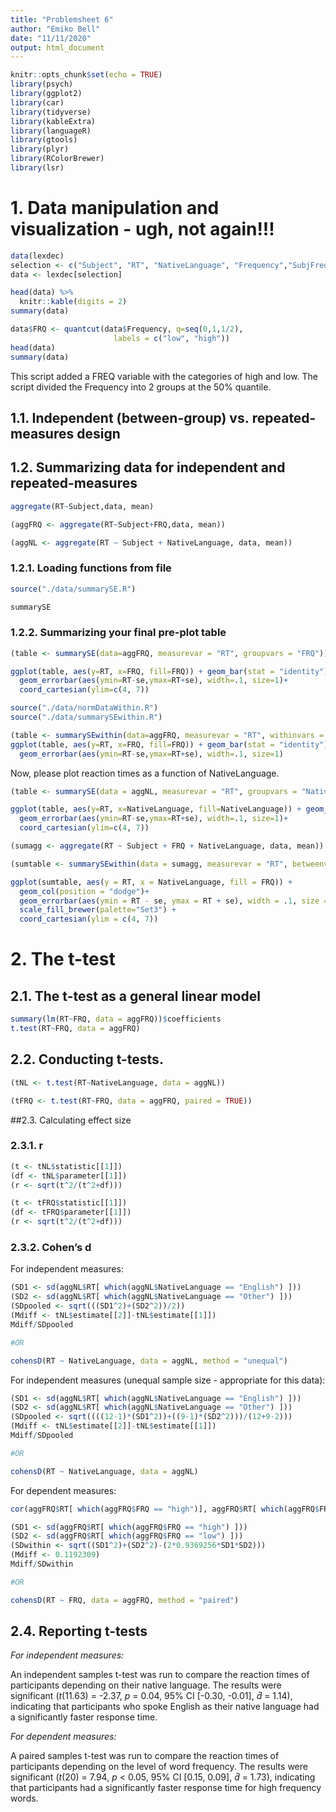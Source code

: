 ```yaml
---
title: "Problemsheet 6"
author: "Emiko Bell"
date: "11/11/2020"
output: html_document
---
```


```r
knitr::opts_chunk$set(echo = TRUE)
library(psych)
library(ggplot2)
library(car)
library(tidyverse)
library(kableExtra)
library(languageR)
library(gtools)
library(plyr)
library(RColorBrewer)
library(lsr)
```

# 1. Data manipulation and visualization - ugh, not again!!!

```r
data(lexdec)
selection <- c("Subject", "RT", "NativeLanguage", "Frequency","SubjFreq")
data <- lexdec[selection]

head(data) %>%
  knitr::kable(digits = 2)
summary(data)
```
```r
data$FRQ <- quantcut(data$Frequency, q=seq(0,1,1/2),
                       labels = c("low", "high"))
head(data)
summary(data)
```
This script added a FREQ variable with the categories of high and low. The script divided the Frequency into 2 groups at the 50% quantile.

## 1.1. Independent (between-group) vs. repeated-measures design

## 1.2. Summarizing data for independent and repeated-measures

```r
aggregate(RT~Subject,data, mean)

(aggFRQ <- aggregate(RT~Subject+FRQ,data, mean))

(aggNL <- aggregate(RT ~ Subject + NativeLanguage, data, mean))
```

### 1.2.1. Loading functions from file

```r
source("./data/summarySE.R")

summarySE
```

### 1.2.2. Summarizing your final pre-plot table

```r
(table <- summarySE(data=aggFRQ, measurevar = "RT", groupvars = "FRQ"))

ggplot(table, aes(y=RT, x=FRQ, fill=FRQ)) + geom_bar(stat = "identity")+
  geom_errorbar(aes(ymin=RT-se,ymax=RT+se), width=.1, size=1)+
  coord_cartesian(ylim=c(4, 7))
```
```r
source("./data/normDataWithin.R")
source("./data/summarySEwithin.R")

(table <- summarySEwithin(data=aggFRQ, measurevar = "RT", withinvars = "FRQ"))
ggplot(table, aes(y=RT, x=FRQ, fill=FRQ)) + geom_bar(stat = "identity") + coord_cartesian(ylim=c(4, 7)) +
  geom_errorbar(aes(ymin=RT-se,ymax=RT+se), width=.1, size=1)
```
Now, please plot reaction times as a function of NativeLanguage.
```r
(table <- summarySE(data = aggNL, measurevar = "RT", groupvars = "NativeLanguage"))

ggplot(table, aes(y=RT, x=NativeLanguage, fill=NativeLanguage)) + geom_bar(stat = "identity")+
  geom_errorbar(aes(ymin=RT-se,ymax=RT+se), width=.1, size=1)+
  coord_cartesian(ylim=c(4, 7))
```
```r
(sumagg <- aggregate(RT ~ Subject + FRQ + NativeLanguage, data, mean))

(sumtable <- summarySEwithin(data = sumagg, measurevar = "RT", betweenvars = "NativeLanguage", withinvars = "FRQ"))

ggplot(sumtable, aes(y = RT, x = NativeLanguage, fill = FRQ)) +
  geom_col(position = "dodge")+
  geom_errorbar(aes(ymin = RT - se, ymax = RT + se), width = .1, size = 1, position = position_dodge(width = 0.9)) +
  scale_fill_brewer(palette="Set3") +
  coord_cartesian(ylim = c(4, 7))
```

# 2. The t-test

## 2.1. The t-test as a general linear model

```r
summary(lm(RT~FRQ, data = aggFRQ))$coefficients
t.test(RT~FRQ, data = aggFRQ)
```

## 2.2. Conducting t-tests.
```r
(tNL <- t.test(RT~NativeLanguage, data = aggNL))

(tFRQ <- t.test(RT~FRQ, data = aggFRQ, paired = TRUE))
```

##2.3. Calculating effect size

### 2.3.1. r

```r
(t <- tNL$statistic[[1]])
(df <- tNL$parameter[[1]])
(r <- sqrt(t^2/(t^2+df))) 

(t <- tFRQ$statistic[[1]])
(df <- tFRQ$parameter[[1]])
(r <- sqrt(t^2/(t^2+df)))
```

### 2.3.2. Cohen’s d

For independent measures:
```r
(SD1 <- sd(aggNL$RT[ which(aggNL$NativeLanguage == "English") ]))
(SD2 <- sd(aggNL$RT[ which(aggNL$NativeLanguage == "Other") ]))
(SDpooled <- sqrt(((SD1^2)+(SD2^2))/2))
(Mdiff <- tNL$estimate[[2]]-tNL$estimate[[1]])
Mdiff/SDpooled

#OR

cohensD(RT ~ NativeLanguage, data = aggNL, method = "unequal")
```

For independent measures (unequal sample size - appropriate for this data):
```r
(SD1 <- sd(aggNL$RT[ which(aggNL$NativeLanguage == "English") ]))
(SD2 <- sd(aggNL$RT[ which(aggNL$NativeLanguage == "Other") ]))
(SDpooled <- sqrt((((12-1)*(SD1^2))+((9-1)*(SD2^2)))/(12+9-2)))
(Mdiff <- tNL$estimate[[2]]-tNL$estimate[[1]])
Mdiff/SDpooled

#OR

cohensD(RT ~ NativeLanguage, data = aggNL)
```

For dependent measures:
```r
cor(aggFRQ$RT[ which(aggFRQ$FRQ == "high")], aggFRQ$RT[ which(aggFRQ$FRQ == "low") ])

(SD1 <- sd(aggFRQ$RT[ which(aggFRQ$FRQ == "high") ]))
(SD2 <- sd(aggFRQ$RT[ which(aggFRQ$FRQ == "low") ]))
(SDwithin <- sqrt((SD1^2)+(SD2^2)-(2*0.9369256*SD1*SD2)))
(Mdiff <- 0.1192309)
Mdiff/SDwithin

#OR

cohensD(RT ~ FRQ, data = aggFRQ, method = "paired")
```

## 2.4. Reporting t-tests

*For independent measures:*

An independent samples t-test was run to compare the reaction times of participants depending on their native language. The results were significant (*t*(11.63) = -2.37, *p* = 0.04, 95% CI [-0.30, -0.01], $\hat{d}$ = 1.14), indicating that participants who spoke English as their native language had a significantly faster response time. 

*For dependent measures:*

A paired samples t-test was run to compare the reaction times of participants depending on the level of word frequency. The results were significant (*t*(20) = 7.94, *p* < 0.05, 95% CI [0.15, 0.09], $\hat{d}$ = 1.73), indicating that participants had a significantly faster response time for high frequency words.